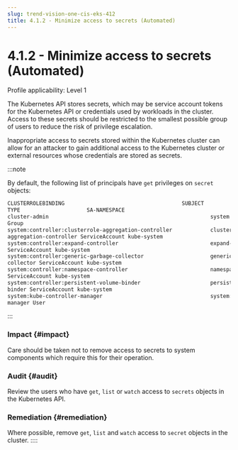 ```yaml
---
slug: trend-vision-one-cis-eks-412
title: 4.1.2 - Minimize access to secrets (Automated)
---
```

# 4.1.2 - Minimize access to secrets (Automated)

Profile applicability: Level 1

The Kubernetes API stores secrets, which may be service account tokens for the Kubernetes API or credentials used by workloads in the cluster. Access to these secrets should be restricted to the smallest possible group of users to reduce the risk of privilege escalation.

Inappropriate access to secrets stored within the Kubernetes cluster can allow for an attacker to gain additional access to the Kubernetes cluster or external resources whose credentials are stored as secrets.

:::note

By default, the following list of principals have `get` privileges on `secret` objects:

```bash
CLUSTERROLEBINDING                                     SUBJECT
TYPE                     SA-NAMESPACE
cluster-admin                                                   system:masters
Group
system:controller:clusterrole-aggregation-controller            clusterrole-
aggregation-controller ServiceAccount kube-system
system:controller:expand-controller                             expand-controller
ServiceAccount kube-system
system:controller:generic-garbage-collector                     generic-garbage-
collector ServiceAccount kube-system
system:controller:namespace-controller                          namespace-controller
ServiceAccount kube-system
system:controller:persistent-volume-binder                      persistent-volume-
binder ServiceAccount kube-system
system:kube-controller-manager                                  system:kube-controller-
manager User
```
:::

### Impact {#impact}

Care should be taken not to remove access to secrets to system components which require this for their operation.

### Audit {#audit}

Review the users who have `get`, `list` or `watch` access to `secrets` objects in the Kubernetes API.

### Remediation {#remediation}

Where possible, remove `get`, `list` and `watch` access to `secret` objects in the cluster.
::::
